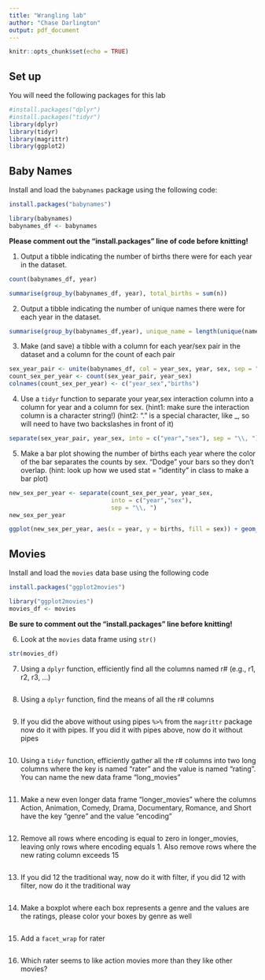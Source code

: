 ```yaml
---
title: "Wrangling lab"
author: "Chase Darlington"
output: pdf_document
---
```

```r
knitr::opts_chunk$set(echo = TRUE)
```

## Set up

You will need the following packages for this lab

```r
#install.packages("dplyr")
#install.packages("tidyr")
library(dplyr)
library(tidyr)
library(magrittr)
library(ggplot2)
```

## Baby Names

Install and load the `babynames` package using the following code:

```r
install.packages("babynames")
```

```r
library(babynames)
babynames_df <- babynames
```


**Please comment out the "install.packages" line of code before knitting!**

(1) Output a tibble indicating the number of births there were for each year in the dataset.

```r
count(babynames_df, year)

summarise(group_by(babynames_df, year), total_births = sum(n))
```

(2) Output a tibble indicating the number of unique names there were for each year in the dataset.

```r
summarise(group_by(babynames_df,year), unique_name = length(unique(name)))
```

(3) Make (and save) a tibble with a column for each year/sex pair in the dataset and a column for the count of each pair

```r
sex_year_pair <- unite(babynames_df, col = year_sex, year, sex, sep = ", ")
count_sex_per_year <- count(sex_year_pair, year_sex) 
colnames(count_sex_per_year) <- c("year_sex","births")
```

(4) Use a `tidyr` function to separate your year,sex interaction column into a column for year and a column for sex. (hint1: make sure the interaction column is a character string!) (hint2: "." is a special character, like _, so will need to have two backslashes in front of it)

```r
separate(sex_year_pair, year_sex, into = c("year","sex"), sep = "\\, ")
```

(5) Make a bar plot showing the number of births each year where the color of the bar separates the counts by sex. "Dodge" your bars so they don't overlap. (hint: look up how we used stat = "identity" in class to make a bar plot)

```r
new_sex_per_year <- separate(count_sex_per_year, year_sex, 
                             into = c("year","sex"),
                             sep = "\\, ")
new_sex_per_year

ggplot(new_sex_per_year, aes(x = year, y = births, fill = sex)) + geom_bar(stat = "identity", position = "dodge")
```


## Movies 

Install and load the `movies` data base using the following code 

```r
install.packages("ggplot2movies")
```

```r
library("ggplot2movies")
movies_df <- movies

```

**Be sure to comment out the "install.packages" line before knitting!**

(6) Look at the `movies` data frame using `str()`

```r
str(movies_df)
```

(7) Using a `dplyr` function, efficiently find all the columns named r# (e.g., r1, r2, r3, ...)

```r

```

(8) Using a `dplyr` function, find the means of all the r# columns

```r

```

(9) If you did the above without using pipes `%>%` from the `magrittr` package now do it with pipes. If you did it with pipes above, now do it without pipes

```r

```

(10) Using a `tidyr` function, efficiently gather all the r# columns into two long columns where the key is named "rater" and the value is named "rating". You can name the new data frame "long_movies"

```r

```

(11) Make a new even longer data frame "longer_movies" where the columns Action, Animation, Comedy, Drama, Documentary, Romance, and Short have the key "genre" and the value "encoding"

```r

```

(12) Remove all rows where encoding is equal to zero in longer_movies, leaving only rows where encoding equals 1. Also remove rows where the new rating column exceeds 15

```r

```

(13) If you did 12 the traditional way, now do it with filter, if you did 12 with filter, now do it the traditional way

```r

```

(14) Make a boxplot where each box represents a genre and the values are the ratings, please color your boxes by genre as well

```r

```

(15) Add a `facet_wrap` for rater

```r

```

(16) Which rater seems to like action movies more than they like other movies?


